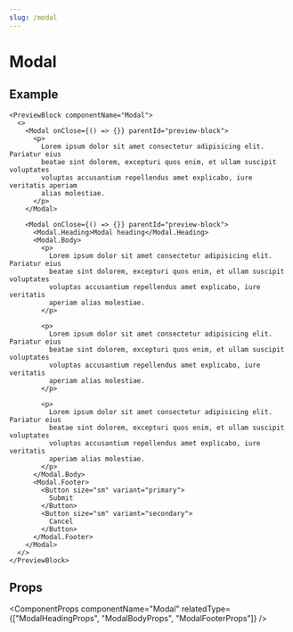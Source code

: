 ```yaml
---
slug: /modal
---
```


# Modal

<ComponentDescription componentName="Modal" />

## Example

```tsx live
<PreviewBlock componentName="Modal">
  <>
    <Modal onClose={() => {}} parentId="preview-block">
      <p>
        Lorem ipsum dolor sit amet consectetur adipisicing elit. Pariatur eius
        beatae sint dolorem, excepturi quos enim, et ullam suscipit voluptates
        voluptas accusantium repellendus amet explicabo, iure veritatis aperiam
        alias molestiae.
      </p>
    </Modal>

    <Modal onClose={() => {}} parentId="preview-block">
      <Modal.Heading>Modal heading</Modal.Heading>
      <Modal.Body>
        <p>
          Lorem ipsum dolor sit amet consectetur adipisicing elit. Pariatur eius
          beatae sint dolorem, excepturi quos enim, et ullam suscipit voluptates
          voluptas accusantium repellendus amet explicabo, iure veritatis
          aperiam alias molestiae.
        </p>

        <p>
          Lorem ipsum dolor sit amet consectetur adipisicing elit. Pariatur eius
          beatae sint dolorem, excepturi quos enim, et ullam suscipit voluptates
          voluptas accusantium repellendus amet explicabo, iure veritatis
          aperiam alias molestiae.
        </p>

        <p>
          Lorem ipsum dolor sit amet consectetur adipisicing elit. Pariatur eius
          beatae sint dolorem, excepturi quos enim, et ullam suscipit voluptates
          voluptas accusantium repellendus amet explicabo, iure veritatis
          aperiam alias molestiae.
        </p>
      </Modal.Body>
      <Modal.Footer>
        <Button size="sm" variant="primary">
          Submit
        </Button>
        <Button size="sm" variant="secondary">
          Cancel
        </Button>
      </Modal.Footer>
    </Modal>
  </>
</PreviewBlock>
```

## Props

<ComponentProps
  componentName="Modal"
  relatedType={["ModalHeadingProps", "ModalBodyProps", "ModalFooterProps"]}
/>
